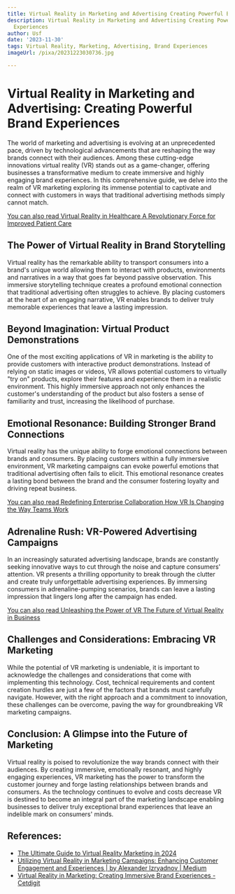 ```yaml
---
title: Virtual Reality in Marketing and Advertising Creating Powerful Brand Experiences
description: Virtual Reality in Marketing and Advertising Creating Powerful Brand
  Experiences
author: Usf
date: '2023-11-30'
tags: Virtual Reality, Marketing, Advertising, Brand Experiences
imageUrl: /pixa/20231223030736.jpg

---
```

# Virtual Reality in Marketing and Advertising:  Creating Powerful Brand Experiences

The world of marketing and advertising is evolving at an unprecedented pace,  driven by technological advancements that are reshaping the  way brands connect with their audiences.  Among these cutting-edge innovations virtual  reality (VR) stands out as a game-changer, offering businesses a  transformative medium  to create immersive  and highly engaging brand experiences. In this comprehensive guide, we delve into the realm of VR marketing exploring its immense potential to captivate and  connect with customers in ways that traditional advertising methods simply cannot match.

[You can  also  read Virtual  Reality in Healthcare A Revolutionary Force for Improved Patient  Care](Virtual%20Reality%20in%20Healthcare%20A%20Revolutionary%20Force%20for%20Improved%20Patient%20Care)


## The Power of Virtual Reality  in Brand Storytelling

Virtual reality has the remarkable ability to transport consumers into a brand's unique  world allowing them to  interact with products, environments and narratives  in a way that goes far beyond passive observation. This immersive storytelling technique creates a profound emotional connection that traditional advertising often struggles to achieve. By placing customers at the heart of an engaging narrative, VR enables brands to  deliver truly memorable  experiences  that leave a lasting impression.

## Beyond Imagination: Virtual Product Demonstrations

One of the most exciting applications  of VR in marketing is the ability to provide customers with interactive product demonstrations. Instead of relying on static images or videos,  VR allows potential customers to  virtually "try on" products, explore their features and experience them in a realistic environment. This highly immersive approach  not only enhances  the customer's understanding of the product but also fosters a sense of familiarity and trust, increasing the  likelihood of purchase.

## Emotional Resonance: Building Stronger Brand Connections

Virtual reality has the unique ability to forge emotional  connections between brands and consumers. By placing customers within a fully immersive environment, VR  marketing campaigns can evoke powerful emotions that traditional advertising often fails to elicit. This emotional resonance creates  a lasting bond between the brand and the  consumer fostering loyalty and driving repeat business.

[You can also read Redefining Enterprise Collaboration  How VR Is Changing the Way Teams Work](Redefining%20Enterprise%20Collaboration%20How%20VR%20Is%20Changing%20the%20Way%20Teams%20Work)


## Adrenaline Rush: VR-Powered  Advertising Campaigns

In an  increasingly saturated advertising landscape, brands are constantly seeking innovative ways to cut through the noise and capture consumers' attention. VR presents a thrilling opportunity to break through the clutter and create  truly unforgettable advertising experiences. By immersing consumers in adrenaline-pumping scenarios, brands can  leave a lasting impression that lingers long after the campaign has  ended.

[You can also read Unleashing the Power of VR The Future of Virtual Reality in Business](Unleashing%20the%20Power%20of%20VR%20The%20Future%20of%20Virtual%20Reality%20in%20Business)


## Challenges and Considerations: Embracing VR Marketing

While the potential of VR marketing is undeniable, it is important to acknowledge the challenges and considerations that  come with implementing this technology. Cost,  technical  requirements and content creation hurdles  are just a few of the factors that brands must carefully navigate. However, with the right approach and a  commitment  to innovation, these challenges can be  overcome, paving the  way for groundbreaking VR marketing campaigns.

## Conclusion: A  Glimpse into the Future of Marketing

Virtual  reality is poised  to revolutionize  the way  brands connect with  their audiences. By creating immersive, emotionally resonant, and highly engaging experiences, VR marketing has the power to transform the customer journey and forge lasting relationships  between brands  and consumers. As  the technology continues to evolve and costs decrease VR is destined to become  an integral part of the marketing landscape enabling businesses to  deliver  truly exceptional brand experiences that leave an indelible mark on consumers' minds.

## References:
- [The Ultimate Guide to Virtual Reality Marketing in 2024](https://influencermarketinghub.com/virtual-reality-marketing/)
- [Utilizing Virtual Reality in Marketing Campaigns: Enhancing Customer Engagement and Experiences | by Alexander Izryadnov | Medium](https://medium.com/@alexanderizryadnov/utilizing-virtual-reality-in-marketing-campaigns-enhancing-customer-engagement-and-experiences-ec13f2c90506)
- [Virtual Reality in Marketing: Creating Immersive Brand Experiences - Cetdigit](https://www.cetdigit.com/blog/virtual-reality-in-marketing-creating-immersive-brand-experiences)
